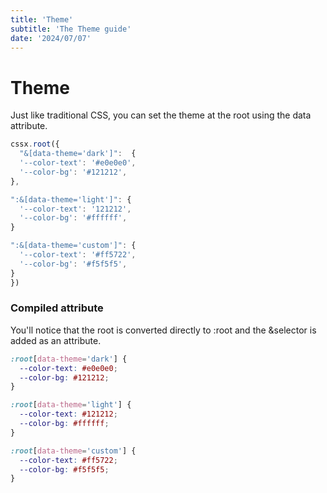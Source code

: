 ```yaml
---
title: 'Theme'
subtitle: 'The Theme guide'
date: '2024/07/07'
---
```


<TocBot />

# Theme
Just like traditional CSS, you can set the theme at the root using the data attribute.

```ts title="global.css.ts"
cssx.root({
  "&[data-theme='dark']":  {
  '--color-text': '#e0e0e0',
  '--color-bg': '#121212',
},

":&[data-theme='light']": {
  '--color-text': '121212',
  '--color-bg': '#ffffff',
}

":&[data-theme='custom']": {
  '--color-text': '#ff5722',
  '--color-bg': '#f5f5f5',
}
})
```

### Compiled attribute
You'll notice that the root is converted directly to :root and the &selector is added as an attribute.
```css title="css"
:root[data-theme='dark'] {
  --color-text: #e0e0e0;
  --color-bg: #121212;
}

:root[data-theme='light'] {
  --color-text: #121212;
  --color-bg: #ffffff;
}

:root[data-theme='custom'] {
  --color-text: #ff5722;
  --color-bg: #f5f5f5;
}
```
